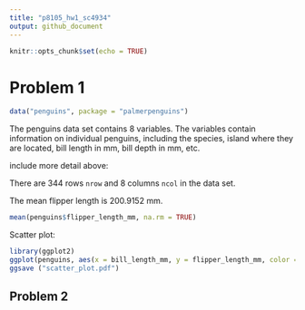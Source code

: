 ```yaml
---
title: "p8105_hw1_sc4934"
output: github_document
---
```


```r
knitr::opts_chunk$set(echo = TRUE)
```

# Problem 1

```r
data("penguins", package = "palmerpenguins")
```

The penguins data set contains 8 variables. The variables contain information on individual penguins, including the species, island where they are located, bill length in mm, bill depth in mm, etc. 

include more detail above:

There are 344 rows `nrow` and 8 columns `ncol` in the data set.

The mean flipper length is 200.9152 mm. 

```r
mean(penguins$flipper_length_mm, na.rm = TRUE)
```


Scatter plot: 

```r
library(ggplot2)
ggplot(penguins, aes(x = bill_length_mm, y = flipper_length_mm, color = species)) + geom_point()
ggsave ("scatter_plot.pdf")

```


## Problem 2


